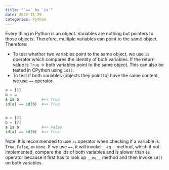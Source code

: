 ```yaml
---
title: "`==` bs `is`"
date: 2022-11-29
categories: Python
---
```

Every thing in Python is an object. Variables are nothing but pointers to those
objects. Therefore, multiple variables can point to the same object. Therefore:

- To test whether two variables point to the same object, we use `is` operator
  which compares the identity of both variables. If the return value is `True` -> both variables point to the same object.
  This can also be tested in CPython using `id()`.
- To test if both variables (objects they point to) have the same content, we
  use `==` operator.

```python
a = [2]
b = a
a is b          #=> True
id(a) == id(b)  #=> True


a = [2]
b = [2]
a is b          #=> False
id(a) == id(b)  #=> True
```

Note: It is recommended to use `is` operator when checking if a variable is: `True`, `False`, or `None`. If we use `==`, it will invoke `__eq__` method, which if not implemented, compare the ids of both variables and is slower than `is` operator because it first has to look up `__eq__` method and then invoke `id()` on both variables.
